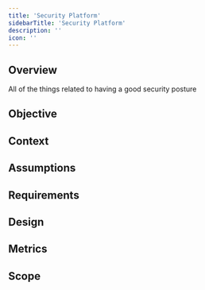```yaml
---
title: 'Security Platform'
sidebarTitle: 'Security Platform'
description: ''
icon: ''
---
```


## Overview

All of the things related to having a good security posture

## Objective

## Context

## Assumptions

## Requirements

## Design

## Metrics

## Scope